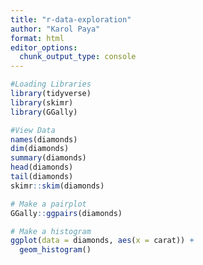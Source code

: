 ```yaml
---
title: "r-data-exploration"
author: "Karol Paya"
format: html
editor_options: 
  chunk_output_type: console
---
```

```r
#Loading Libraries
library(tidyverse)
library(skimr)
library(GGally)
```

```r
#View Data
names(diamonds)
dim(diamonds)
summary(diamonds)
head(diamonds)
tail(diamonds)
skimr::skim(diamonds)
```


```r
# Make a pairplot
GGally::ggpairs(diamonds)
```

```r
# Make a histogram
ggplot(data = diamonds, aes(x = carat)) +
  geom_histogram()
```


